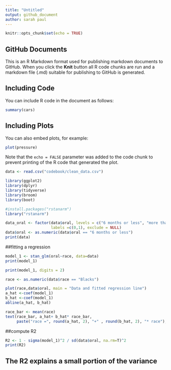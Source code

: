 ```yaml
---
title: "Untitled"
output: github_document
author: sarah paul
---
```


```r
knitr::opts_chunk$set(echo = TRUE)
```

## GitHub Documents

This is an R Markdown format used for publishing markdown documents to GitHub. When you click the **Knit** button all R code chunks are run and a markdown file (.md) suitable for publishing to GitHub is generated.

## Including Code

You can include R code in the document as follows:

```r
summary(cars)
```

## Including Plots

You can also embed plots, for example:

```r
plot(pressure)
```

Note that the `echo = FALSE` parameter was added to the code chunk to prevent printing of the R code that generated the plot.

```r
data <- read.csv("codebook/clean_data.csv")
```

```r
library(ggplot2)
library(dplyr)
library(tidyverse)
library(broom)
library(boot)
```

```r
#install.packages("rstanarm")
library("rstanarm")
```

```r
data_oral <- factor(data$oral, levels = c("6 months or less", "more than 6 months"), 
                    labels =c(0,1), exclude = NULL)
data$oral <- as.numeric(data$oral == "6 months or less")
print(data)
```

##fitting a regression
```r
model_1 <- stan_glm(oral~race, data=data)
print(model_1)
```
```r
print(model_1, digits = 2)
```

```r
race <- as.numeric(data$race == "Blacks")
```



```r
plot(race,data$oral, main = "Data and fitted regression line")
a_hat <-coef(model_1)
b_hat <-coef(model_1)
abline(a_hat, b_hat)

race_bar <- mean(race)
text(race_bar, a_hat+ b_hat* race_bar,
     paste("race =", round(a_hat, 2), "+" , round(b_hat, 2), "* race"), adj= 0)
```

##compute R2
```r
R2 <- 1 - sigma(model_1)^2 / sd(data$oral, na.rm=T)^2
print(R2)
```

## The R2 explains a small portion of the variance